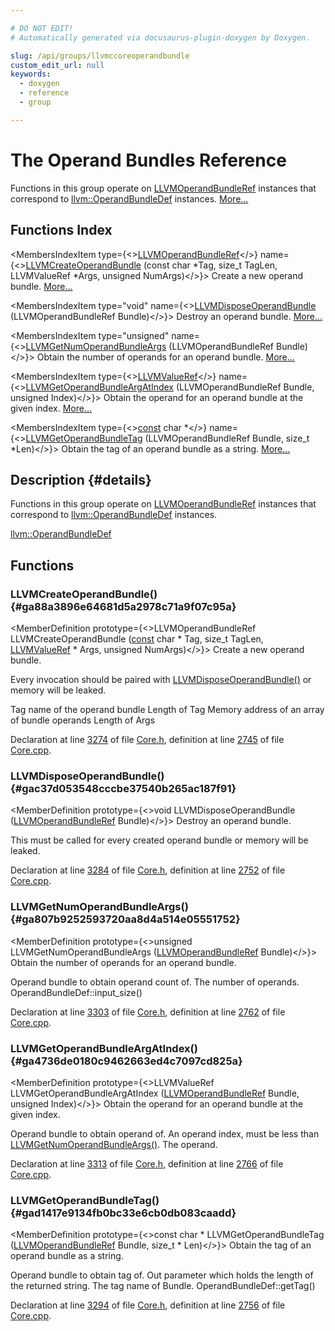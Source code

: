 ```yaml
---

# DO NOT EDIT!
# Automatically generated via docusaurus-plugin-doxygen by Doxygen.

slug: /api/groups/llvmccoreoperandbundle
custom_edit_url: null
keywords:
  - doxygen
  - reference
  - group

---
```





# The Operand Bundles Reference

<DoxygenPage pluginConfig={pluginConfig}>

Functions in this group operate on <a href="/docs/api/groups/llvmcsupporttypes/#gafe96c433ce9154bebe8fd83e0616d495">LLVMOperandBundleRef</a> instances that correspond to <a href="/docs/api/namespaces/llvm/#aa97c65466bdd34abda6772dd32eb5d19">llvm::OperandBundleDef</a> instances. <a href="#details">More...</a>

## Functions Index

<MembersIndex>

<MembersIndexItem
  type={<><a href="/docs/api/groups/llvmcsupporttypes/#gafe96c433ce9154bebe8fd83e0616d495">LLVMOperandBundleRef</a></>}
  name={<><a href="#ga88a3896e64681d5a2978c71a9f07c95a">LLVMCreateOperandBundle</a> (const char &#42;Tag, size&#95;t TagLen, LLVMValueRef &#42;Args, unsigned NumArgs)</>}>
Create a new operand bundle. <a href="#ga88a3896e64681d5a2978c71a9f07c95a">More...</a>
</MembersIndexItem>

<MembersIndexItem
  type="void"
  name={<><a href="#gac37d053548cccbe37540b265ac187f91">LLVMDisposeOperandBundle</a> (LLVMOperandBundleRef Bundle)</>}>
Destroy an operand bundle. <a href="#gac37d053548cccbe37540b265ac187f91">More...</a>
</MembersIndexItem>

<MembersIndexItem
  type="unsigned"
  name={<><a href="#ga807b9252593720aa8d4a514e05551752">LLVMGetNumOperandBundleArgs</a> (LLVMOperandBundleRef Bundle)</>}>
Obtain the number of operands for an operand bundle. <a href="#ga807b9252593720aa8d4a514e05551752">More...</a>
</MembersIndexItem>

<MembersIndexItem
  type={<><a href="/docs/api/groups/llvmcsupporttypes/#ga113ce952344691b8304a43a314f8be17">LLVMValueRef</a></>}
  name={<><a href="#ga4736de0180c9462663ed4c7097cd825a">LLVMGetOperandBundleArgAtIndex</a> (LLVMOperandBundleRef Bundle, unsigned Index)</>}>
Obtain the operand for an operand bundle at the given index. <a href="#ga4736de0180c9462663ed4c7097cd825a">More...</a>
</MembersIndexItem>

<MembersIndexItem
  type={<><a href="/docs/api/files/lib/lib/target/lib/target/aarch64/aarch64promoteconstant-cpp/#a90f8350fecae261c25be85d38b451bff">const</a> char &#42;</>}
  name={<><a href="#gad1417e9134fb0bc33e6cb0db083caadd">LLVMGetOperandBundleTag</a> (LLVMOperandBundleRef Bundle, size&#95;t &#42;Len)</>}>
Obtain the tag of an operand bundle as a string. <a href="#gad1417e9134fb0bc33e6cb0db083caadd">More...</a>
</MembersIndexItem>

</MembersIndex>

## Description {#details}

Functions in this group operate on <a href="/docs/api/groups/llvmcsupporttypes/#gafe96c433ce9154bebe8fd83e0616d495">LLVMOperandBundleRef</a> instances that correspond to <a href="/docs/api/namespaces/llvm/#aa97c65466bdd34abda6772dd32eb5d19">llvm::OperandBundleDef</a> instances.

<SectionUser title="See Also">
<a href="/docs/api/namespaces/llvm/#aa97c65466bdd34abda6772dd32eb5d19">llvm::OperandBundleDef</a>
</SectionUser>

<SectionDefinition>

## Functions

### LLVMCreateOperandBundle() {#ga88a3896e64681d5a2978c71a9f07c95a}

<MemberDefinition
  prototype={<>LLVMOperandBundleRef LLVMCreateOperandBundle (<a href="/docs/api/files/lib/lib/target/lib/target/aarch64/aarch64promoteconstant-cpp/#a90f8350fecae261c25be85d38b451bff">const</a> char &#42; Tag, size&#95;t TagLen, <a href="/docs/api/groups/llvmcsupporttypes/#ga113ce952344691b8304a43a314f8be17">LLVMValueRef</a> &#42; Args, unsigned NumArgs)</>}>
Create a new operand bundle.

Every invocation should be paired with <a href="#gac37d053548cccbe37540b265ac187f91">LLVMDisposeOperandBundle()</a> or memory will be leaked.


<ParametersList title="Parameters">
<ParametersListItem name="Tag">Tag name of the operand bundle</ParametersListItem>
<ParametersListItem name="TagLen">Length of Tag</ParametersListItem>
<ParametersListItem name="Args">Memory address of an array of bundle operands</ParametersListItem>
<ParametersListItem name="NumArgs">Length of Args</ParametersListItem>
</ParametersList>

Declaration at line <a href="/docs/api/files/include/include/llvm-c/core-h/#l03274">3274</a> of file <a href="/docs/api/files/include/include/llvm-c/core-h">Core.h</a>, definition at line <a href="/docs/api/files/lib/lib/ir/core-cpp/#l02745">2745</a> of file <a href="/docs/api/files/lib/lib/ir/core-cpp">Core.cpp</a>.
</MemberDefinition>

### LLVMDisposeOperandBundle() {#gac37d053548cccbe37540b265ac187f91}

<MemberDefinition
  prototype={<>void LLVMDisposeOperandBundle (<a href="/docs/api/groups/llvmcsupporttypes/#gafe96c433ce9154bebe8fd83e0616d495">LLVMOperandBundleRef</a> Bundle)</>}>
Destroy an operand bundle.

This must be called for every created operand bundle or memory will be leaked.

Declaration at line <a href="/docs/api/files/include/include/llvm-c/core-h/#l03284">3284</a> of file <a href="/docs/api/files/include/include/llvm-c/core-h">Core.h</a>, definition at line <a href="/docs/api/files/lib/lib/ir/core-cpp/#l02752">2752</a> of file <a href="/docs/api/files/lib/lib/ir/core-cpp">Core.cpp</a>.
</MemberDefinition>

### LLVMGetNumOperandBundleArgs() {#ga807b9252593720aa8d4a514e05551752}

<MemberDefinition
  prototype={<>unsigned LLVMGetNumOperandBundleArgs (<a href="/docs/api/groups/llvmcsupporttypes/#gafe96c433ce9154bebe8fd83e0616d495">LLVMOperandBundleRef</a> Bundle)</>}>
Obtain the number of operands for an operand bundle.

<ParametersList title="Parameters">
<ParametersListItem name="Bundle">Operand bundle to obtain operand count of.</ParametersListItem>
</ParametersList>

<SectionUser title="Returns">
The number of operands.
</SectionUser>


<SectionUser title="See Also">
OperandBundleDef::input&#95;size()
</SectionUser>

Declaration at line <a href="/docs/api/files/include/include/llvm-c/core-h/#l03303">3303</a> of file <a href="/docs/api/files/include/include/llvm-c/core-h">Core.h</a>, definition at line <a href="/docs/api/files/lib/lib/ir/core-cpp/#l02762">2762</a> of file <a href="/docs/api/files/lib/lib/ir/core-cpp">Core.cpp</a>.
</MemberDefinition>

### LLVMGetOperandBundleArgAtIndex() {#ga4736de0180c9462663ed4c7097cd825a}

<MemberDefinition
  prototype={<>LLVMValueRef LLVMGetOperandBundleArgAtIndex (<a href="/docs/api/groups/llvmcsupporttypes/#gafe96c433ce9154bebe8fd83e0616d495">LLVMOperandBundleRef</a> Bundle, unsigned Index)</>}>
Obtain the operand for an operand bundle at the given index.

<ParametersList title="Parameters">
<ParametersListItem name="Bundle">Operand bundle to obtain operand of.</ParametersListItem>
<ParametersListItem name="Index">An operand index, must be less than <a href="#ga807b9252593720aa8d4a514e05551752">LLVMGetNumOperandBundleArgs()</a>.</ParametersListItem>
</ParametersList>

<SectionUser title="Returns">
The operand.
</SectionUser>

Declaration at line <a href="/docs/api/files/include/include/llvm-c/core-h/#l03313">3313</a> of file <a href="/docs/api/files/include/include/llvm-c/core-h">Core.h</a>, definition at line <a href="/docs/api/files/lib/lib/ir/core-cpp/#l02766">2766</a> of file <a href="/docs/api/files/lib/lib/ir/core-cpp">Core.cpp</a>.
</MemberDefinition>

### LLVMGetOperandBundleTag() {#gad1417e9134fb0bc33e6cb0db083caadd}

<MemberDefinition
  prototype={<>const char &#42; LLVMGetOperandBundleTag (<a href="/docs/api/groups/llvmcsupporttypes/#gafe96c433ce9154bebe8fd83e0616d495">LLVMOperandBundleRef</a> Bundle, size&#95;t &#42; Len)</>}>
Obtain the tag of an operand bundle as a string.

<ParametersList title="Parameters">
<ParametersListItem name="Bundle">Operand bundle to obtain tag of.</ParametersListItem>
<ParametersListItem name="Len">Out parameter which holds the length of the returned string.</ParametersListItem>
</ParametersList>

<SectionUser title="Returns">
The tag name of Bundle.
</SectionUser>


<SectionUser title="See Also">
OperandBundleDef::getTag()
</SectionUser>

Declaration at line <a href="/docs/api/files/include/include/llvm-c/core-h/#l03294">3294</a> of file <a href="/docs/api/files/include/include/llvm-c/core-h">Core.h</a>, definition at line <a href="/docs/api/files/lib/lib/ir/core-cpp/#l02756">2756</a> of file <a href="/docs/api/files/lib/lib/ir/core-cpp">Core.cpp</a>.
</MemberDefinition>

</SectionDefinition>

</DoxygenPage>
